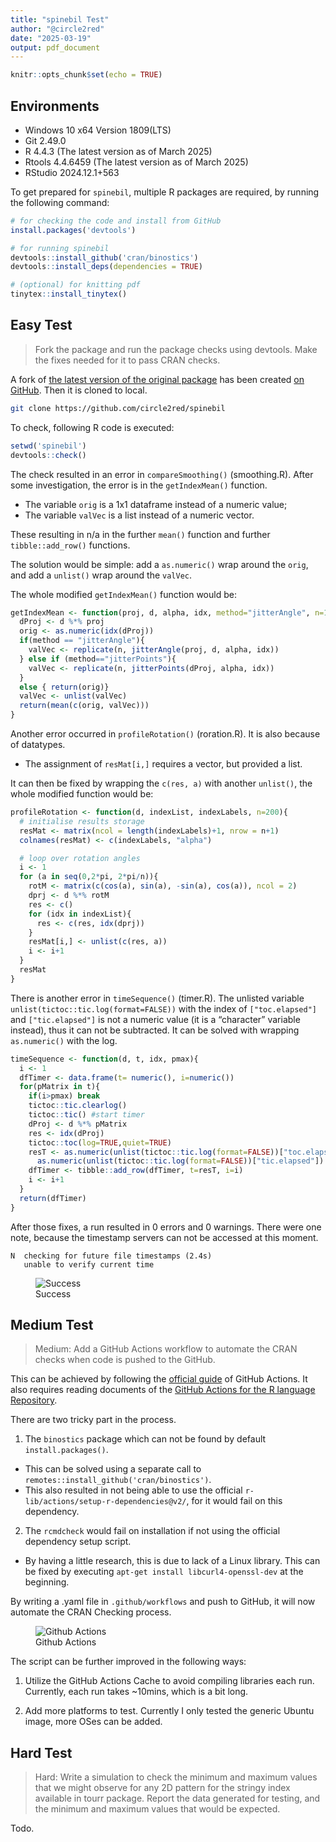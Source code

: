 ```yaml
---
title: "spinebil Test"
author: "@circle2red"
date: "2025-03-19"
output: pdf_document
---
```


```r
knitr::opts_chunk$set(echo = TRUE)
```

## Environments

-   Windows 10 x64 Version 1809(LTS)
-   Git 2.49.0
-   R 4.4.3 (The latest version as of March 2025)
-   Rtools 4.4.6459 (The latest version as of March 2025)
-   RStudio 2024.12.1+563

To get prepared for `spinebil`, multiple R packages are required, by running the following command:

``` r
# for checking the code and install from GitHub
install.packages('devtools')

# for running spinebil
devtools::install_github('cran/binostics')
devtools::install_deps(dependencies = TRUE)

# (optional) for knitting pdf
tinytex::install_tinytex()
```

## Easy Test

> Fork the package and run the package checks using devtools. Make the fixes needed for it to pass CRAN checks.

A fork of [the latest version of the original package](https://github.com/uschiLaa/spinebil/commit/6963c45af13efe834f445f2b404c6d40ac1a41e2) has been created [on GitHub](https://github.com/circle2red/spinebil). Then it is cloned to local.

``` bash
git clone https://github.com/circle2red/spinebil
```

To check, following R code is executed:

``` r
setwd('spinebil')
devtools::check()
```

The check resulted in an error in `compareSmoothing()` (smoothing.R). After some investigation, the error is in the `getIndexMean()` function.

-   The variable `orig` is a 1x1 dataframe instead of a numeric value;
-   The variable `valVec` is a list instead of a numeric vector.

These resulting in n/a in the further `mean()` function and further `tibble::add_row()` functions.

The solution would be simple: add a `as.numeric()` wrap around the `orig`, and add a `unlist()` wrap around the `valVec`.

The whole modified `getIndexMean()` function would be:

``` r
getIndexMean <- function(proj, d, alpha, idx, method="jitterAngle", n=10){
  dProj <- d %*% proj
  orig <- as.numeric(idx(dProj))
  if(method == "jitterAngle"){
    valVec <- replicate(n, jitterAngle(proj, d, alpha, idx))
  } else if (method=="jitterPoints"){
    valVec <- replicate(n, jitterPoints(dProj, alpha, idx))
  }
  else { return(orig)}
  valVec <- unlist(valVec)
  return(mean(c(orig, valVec)))
}
```

Another error occurred in `profileRotation()` (roration.R). It is also because of datatypes.

-   The assignment of `resMat[i,]` requires a vector, but provided a list.

It can then be fixed by wrapping the `c(res, a)` with another `unlist()`, the whole modified function would be:

``` r
profileRotation <- function(d, indexList, indexLabels, n=200){
  # initialise results storage
  resMat <- matrix(ncol = length(indexLabels)+1, nrow = n+1)
  colnames(resMat) <- c(indexLabels, "alpha")

  # loop over rotation angles
  i <- 1
  for (a in seq(0,2*pi, 2*pi/n)){
    rotM <- matrix(c(cos(a), sin(a), -sin(a), cos(a)), ncol = 2)
    dprj <- d %*% rotM
    res <- c()
    for (idx in indexList){
      res <- c(res, idx(dprj))
    }
    resMat[i,] <- unlist(c(res, a))
    i <- i+1
  }
  resMat
}
```

There is another error in `timeSequence()` (timer.R). The unlisted variable `unlist(tictoc::tic.log(format=FALSE))` with the index of `["toc.elapsed"]` and `["tic.elapsed"]` is not a numeric value (it is a "character" variable instead), thus it can not be subtracted. It can be solved with wrapping `as.numeric()` with the log.

``` r
timeSequence <- function(d, t, idx, pmax){
  i <- 1
  dfTimer <- data.frame(t= numeric(), i=numeric())
  for(pMatrix in t){
    if(i>pmax) break
    tictoc::tic.clearlog()
    tictoc::tic() #start timer
    dProj <- d %*% pMatrix
    res <- idx(dProj)
    tictoc::toc(log=TRUE,quiet=TRUE)
    resT <- as.numeric(unlist(tictoc::tic.log(format=FALSE))["toc.elapsed"]) -
      as.numeric(unlist(tictoc::tic.log(format=FALSE))["tic.elapsed"])
    dfTimer <- tibble::add_row(dfTimer, t=resT, i=i)
    i <- i+1
  }
  return(dfTimer)
}
```

After those fixes, a run resulted in 0 errors and 0 warnings. There were one note, because the timestamp servers can not be accessed at this moment.

```         
N  checking for future file timestamps (2.4s)
   unable to verify current time
```

![Success](./assets/pass.png)


## Medium Test

> Medium: Add a GitHub Actions workflow to automate the CRAN checks when code is pushed to the GitHub.

This can be achieved by following the [official guide](https://docs.github.com/en/actions/use-cases-and-examples/creating-an-example-workflow) of GitHub Actions. It also requires reading documents of the [GitHub Actions for the R language Repository](https://github.com/r-lib/actions).

There are two tricky part in the process.

1.  The `binostics` package which can not be found by default `install.packages()`.\

-   This can be solved using a separate call to `remotes::install_github('cran/binostics')`.
-   This also resulted in not being able to use the official `r-lib/actions/setup-r-dependencies@v2/`, for it would fail on this dependency.

2.  The `rcmdcheck` would fail on installation if not using the official dependency setup script.

-   By having a little research, this is due to lack of a Linux library. This can be fixed by executing `apt-get install libcurl4-openssl-dev` at the beginning.

By writing a .yaml file in `.github/workflows` and push to GitHub, it will now automate the CRAN Checking process.

![Github Actions](./assets/CRAN Check.png)

The script can be further improved in the following ways:

1.  Utilize the GitHub Actions Cache to avoid compiling libraries each run. Currently, each run takes \~10mins, which is a bit long.

2.  Add more platforms to test. Currently I only tested the generic Ubuntu image, more OSes can be added.



## Hard Test

> Hard: Write a simulation to check the minimum and maximum values that we might observe for any 2D pattern for the stringy index available in tourr package. Report the data generated for testing, and the minimum and maximum values that would be expected.

Todo.

